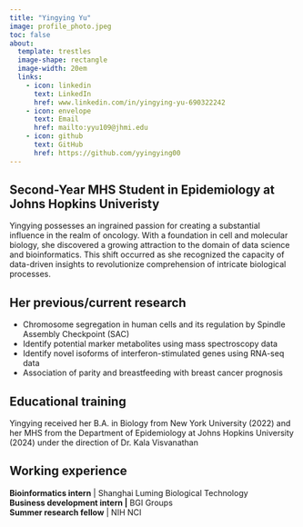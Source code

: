 ```yaml
---
title: "Yingying Yu"
image: profile_photo.jpeg
toc: false
about: 
  template: trestles
  image-shape: rectangle
  image-width: 20em
  links: 
    - icon: linkedin
      text: LinkedIn
      href: www.linkedin.com/in/yingying-yu-690322242
    - icon: envelope
      text: Email
      href: mailto:yyu109@jhmi.edu
    - icon: github
      text: GitHub
      href: https://github.com/yyingying00
---
```


## Second-Year MHS Student in Epidemiology at Johns Hopkins Univeristy

Yingying possesses an ingrained passion for creating a substantial influence in the realm of oncology. With a foundation in cell and molecular biology, she discovered a growing attraction to the domain of data science and bioinformatics. This shift occurred as she recognized the capacity of data-driven insights to revolutionize comprehension of intricate biological processes.

## Her previous/current research

-   Chromosome segregation in human cells and its regulation by Spindle Assembly Checkpoint (SAC)
-   Identify potential marker metabolites using mass spectroscopy data
-   Identify novel isoforms of interferon-stimulated genes using RNA-seq data
-   Association of parity and breastfeeding with breast cancer prognosis

## Educational training

Yingying received her B.A. in Biology from New York University (2022) and her MHS from the Department of Epidemiology at Johns Hopkins University (2024) under the direction of Dr. Kala Visvanathan

## Working experience

**Bioinformatics intern** \| Shanghai Luming Biological Technology  
**Business development intern \|** BGI Groups  
**Summer research fellow** \| NIH NCI  
